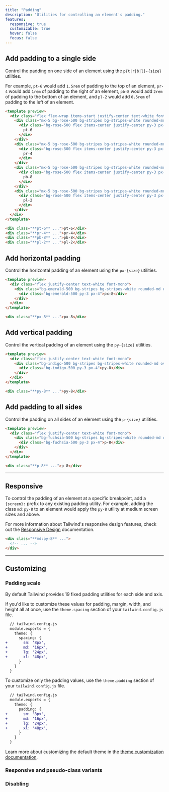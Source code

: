 ```yaml
---
title: "Padding"
description: "Utilities for controlling an element's padding."
features:
  responsive: true
  customizable: true
  hover: false
  focus: false
---
```




## Add padding to a single side

Control the padding on one side of an element using the `p{t|r|b|l}-{size}` utilities.

For example, `pt-6` would add `1.5rem` of padding to the top of an element, `pr-4` would add `1rem` of padding to the right of an element, `pb-8` would add `2rem` of padding to the bottom of an element, and `pl-2` would add `0.5rem` of padding to the left of an element.

```html rose
<template preview>
  <div class="flex flex-wrap items-start justify-center text-white font-mono -mx-5">
    <div class="mx-5 bg-rose-500 bg-stripes bg-stripes-white rounded-md overflow-hidden pt-6">
      <div class="bg-rose-500 flex items-center justify-center py-3 px-4">
        pt-6
      </div>
    </div>
    <div class="mx-5 bg-rose-500 bg-stripes bg-stripes-white rounded-md overflow-hidden pr-4 mt-6">
      <div class="bg-rose-500 flex items-center justify-center py-3 px-4">
        pr-4
      </div>
    </div>
    <div class="mx-5 bg-rose-500 bg-stripes bg-stripes-white rounded-md overflow-hidden pb-8 mt-6">
      <div class="bg-rose-500 flex items-center justify-center py-3 px-4">
        pb-8
      </div>
    </div>
    <div class="mx-5 bg-rose-500 bg-stripes bg-stripes-white rounded-md overflow-hidden pl-2 mt-6">
      <div class="bg-rose-500 flex items-center justify-center py-3 px-4">
        pl-2
      </div>
    </div>
  </div>
</template>

<div class="**pt-6** ...">pt-6</div>
<div class="**pr-4** ...">pr-4</div>
<div class="**pb-8** ...">pb-8</div>
<div class="**pl-2** ...">pl-2</div>
```

## Add horizontal padding

Control the horizontal padding of an element using the `px-{size}` utilities.

```html emerald
<template preview>
  <div class="flex justify-center text-white font-mono">
    <div class="bg-emerald-500 bg-stripes bg-stripes-white rounded-md overflow-hidden px-8">
      <div class="bg-emerald-500 py-3 px-4">px-8</div>
    </div>
  </div>
</template>

<div class="**px-8** ...">px-8</div>
```

## Add vertical padding

Control the vertical padding of an element using the `py-{size}` utilities.

```html indigo
<template preview>
  <div class="flex justify-center text-white font-mono">
    <div class="bg-indigo-500 bg-stripes bg-stripes-white rounded-md overflow-hidden py-8">
      <div class="bg-indigo-500 py-3 px-4">py-8</div>
    </div>
  </div>
</template>

<div class="**py-8** ...">py-8</div>
```

## Add padding to all sides

Control the padding on all sides of an element using the `p-{size}` utilities.

```html fuchsia
<template preview>
  <div class="flex justify-center text-white font-mono">
    <div class="bg-fuchsia-500 bg-stripes bg-stripes-white rounded-md overflow-hidden p-8">
      <div class="bg-fuchsia-500 py-3 px-4">p-8</div>
    </div>
  </div>
</template>

<div class="**p-8** ...">p-8</div>
```

---

## Responsive

To control the padding of an element at a specific breakpoint, add a `{screen}:` prefix to any existing padding utility. For example, adding the class `md:py-8` to an element would apply the `py-8` utility at medium screen sizes and above.

For more information about Tailwind's responsive design features, check out the [Responsive Design](/docs/responsive-design) documentation.

```html
<div class="**md:py-8** ...">
  <!-- ... -->
</div>
```

---

## Customizing

### Padding scale

By default Tailwind provides 19 fixed padding utilities for each side and axis.

If you'd like to customize these values for padding, margin, width, and height all at once, use the `theme.spacing` section of your `tailwind.config.js` file.

```diff
  // tailwind.config.js
  module.exports = {
    theme: {
      spacing: {
+       sm: '8px',
+       md: '16px',
+       lg: '24px',
+       xl: '48px',
      }
    }
  }
```

To customize only the padding values, use the `theme.padding` section of your `tailwind.config.js` file.

```diff
  // tailwind.config.js
  module.exports = {
    theme: {
      padding: {
+       sm: '8px',
+       md: '16px',
+       lg: '24px',
+       xl: '48px',
      }
    }
  }
```

Learn more about customizing the default theme in the [theme customization documentation](/docs/theme#customizing-the-default-theme).

### Responsive and pseudo-class variants

<Variants plugin="padding" />

### Disabling

<Disabling plugin="padding" />
